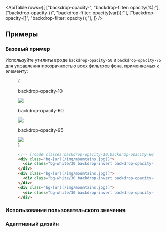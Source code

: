 

<ApiTable
  rows={[
    ["backdrop-opacity-<number>", "backdrop-filter: opacity(<number>%);"],
    ["backdrop-opacity-(<custom-property>)", "backdrop-filter: opacity(var(<custom-property>));"],
    ["backdrop-opacity-[<value>]", "backdrop-filter: opacity(<value>);"],
  ]}
/>

## Примеры

### Базовый пример

Используйте утилиты вроде `backdrop-opacity-50` и `backdrop-opacity-75` для управления прозрачностью всех фильтров фона, применяемых к элементу:

<Figure>

<Example padding={false}>
  {
    <div className="flex scroll-p-8 justify-start overflow-scroll sm:block sm:overflow-visible">
      <div className="flex shrink-0 items-center justify-around gap-6 p-8 font-mono font-bold sm:gap-4">
        <div className="flex shrink-0 flex-col items-center">
          <p className="mb-3 text-center font-mono text-xs font-medium text-gray-500 dark:text-gray-400">
            backdrop-opacity-10
          </p>
          <div className="relative">
            <div className="absolute inset-6 size-20 bg-white/30 backdrop-invert backdrop-opacity-10"></div>
            <img
              className="object-coveryea size-32 rounded-lg"
              src="https://images.unsplash.com/photo-1554629947-334ff61d85dc?ixid=MnwxMjA3fDB8MHxwaG90by1wYWdlfHx8fGVufDB8fHx8&ixlib=rb-1.2.1&auto=format&fit=crop&w=1000&h=1000&q=90"
            />
            <div className="absolute inset-0 rounded-lg ring-1 ring-black/10 ring-inset"></div>
          </div>
        </div>
        <div className="flex shrink-0 flex-col items-center">
          <p className="mb-3 text-center font-mono text-xs font-medium text-gray-500 dark:text-gray-400">
            backdrop-opacity-60
          </p>
          <div className="relative">
            <div className="absolute inset-6 size-20 bg-white/30 backdrop-invert backdrop-opacity-60"></div>
            <img
              className="object-coveryea size-32 rounded-lg"
              src="https://images.unsplash.com/photo-1554629947-334ff61d85dc?ixid=MnwxMjA3fDB8MHxwaG90by1wYWdlfHx8fGVufDB8fHx8&ixlib=rb-1.2.1&auto=format&fit=crop&w=1000&h=1000&q=90"
            />
            <div className="absolute inset-0 rounded-lg ring-1 ring-black/10 ring-inset"></div>
          </div>
        </div>
        <div className="flex shrink-0 flex-col items-center">
          <p className="mb-3 text-center font-mono text-xs font-medium text-gray-500 dark:text-gray-400">
            backdrop-opacity-95
          </p>
          <div className="relative">
            <div className="absolute inset-6 size-20 bg-white/30 backdrop-invert backdrop-opacity-95"></div>
            <img
              className="object-coveryea size-32 rounded-lg"
              src="https://images.unsplash.com/photo-1554629947-334ff61d85dc?ixid=MnwxMjA3fDB8MHxwaG90by1wYWdlfHx8fGVufDB8fHx8&ixlib=rb-1.2.1&auto=format&fit=crop&w=1000&h=1000&q=90"
            />
            <div className="absolute inset-0 rounded-lg ring-1 ring-black/10 ring-inset"></div>
          </div>
        </div>
      </div>
    </div>
  }
</Example>

```html
<!-- [!code classes:backdrop-opacity-10,backdrop-opacity-60,backdrop-opacity-95] -->
<div class="bg-[url(/img/mountains.jpg)]">
  <div class="bg-white/30 backdrop-invert backdrop-opacity-10 ..."></div>
</div>
<div class="bg-[url(/img/mountains.jpg)]">
  <div class="bg-white/30 backdrop-invert backdrop-opacity-60 ..."></div>
</div>
<div class="bg-[url(/img/mountains.jpg)]">
  <div class="bg-white/30 backdrop-invert backdrop-opacity-95 ..."></div>
</div>
```

</Figure>

### Использование пользовательского значения

<UsingACustomValue
  utility="backdrop-opacity"
  value=".15"
  name="backdrop filter opacity"
  variable="backdrop-filter-opacity"
/>

### Адаптивный дизайн

<ResponsiveDesign
  property="backdrop-filter: opacity()"
  defaultClass="backdrop-opacity-100"
  featuredClass="backdrop-opacity-60"
/>
